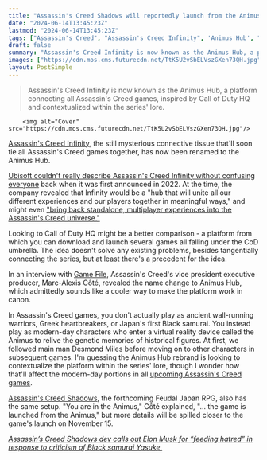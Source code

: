 ```yaml
---
title: "Assassin's Creed Shadows will reportedly launch from the Animus Hub, previously known as Assassin's Creed Infinity"
date: "2024-06-14T13:45:23Z"
lastmod: "2024-06-14T13:45:23Z"
tags: ["Assassin's Creed", "Assassin's Creed Infinity", 'Animus Hub', "Assassin's Creed Shadows", 'Feudal Japan', 'Role-Playing Game', "Upcoming Assassin's Creed Games"]
draft: false
summary: "Assassin's Creed Infinity is now known as the Animus Hub, a platform connecting all Assassin's Creed games, inspired by Call of Duty HQ and contextualized within the series' lore."
images: ["https://cdn.mos.cms.futurecdn.net/TtK5U2vSbELVszGXen73QH.jpg"]
layout: PostSimple
---
```

> Assassin's Creed Infinity is now known as the Animus Hub, a platform connecting all Assassin's Creed games, inspired by Call of Duty HQ and contextualized within the series' lore.


        <img alt="Cover" src="https://cdn.mos.cms.futurecdn.net/TtK5U2vSbELVszGXen73QH.jpg"/>
        
[Assassin's Creed Infinity](https://www.gamesradar.com/assassins-creed-infinity-guide/), the still mysterious connective tissue that'll soon tie all Assassin's Creed games together, has now been renamed to the Animus Hub. 

[Ubisoft couldn't really describe Assassin's Creed Infinity without confusing everyone](https://www.gamesradar.com/ubisoft-still-cant-describe-assassins-creed-infinity-without-confusing-everyone/) back when it was first announced in 2022. At the time, the company revealed that Infinity would be a "hub that will unite all our different experiences and our players together in meaningful ways," and might even ["bring back standalone, multiplayer experiences into the Assassin's Creed universe."](https://www.gamesradar.com/assassins-creed-infinity-may-bring-standalone-multiplayer-experiences-to-the-series/)

Looking to Call of Duty HQ might be a better comparison - a platform from which you can download and launch several games all falling under the CoD umbrella. The idea doesn't solve any existing problems, besides tangentially connecting the series, but at least there's a precedent for the idea. 

In an interview with [Game File](https://www.gamefile.news/p/assassins-creed-shadows-interview), Assassin's Creed's vice president executive producer, Marc-Alexis Côté, revealed the name change to Animus Hub, which admittedly sounds like a cooler way to make the platform work in canon.

In Assassin's Creed games, you don't actually play as ancient wall-running warriors, Greek heartbreakers, or Japan's first Black samurai. You instead play as modern-day characters who enter a virtual reality device called the Animus to relive the genetic memories of historical figures. At first, we followed main man Desmond Miles before moving on to other characters in subsequent games. I'm guessing the Animus Hub rebrand is looking to contextualize the platform within the series' lore, though I wonder how that'll affect the modern-day portions in all [upcoming Assassin's Creed games](https://www.gamesradar.com/upcoming-assassins-creed-games/).

[Assassin's Creed Shadows](https://www.gamesradar.com/assassins-creed-codename-red-guide/), the forthcoming Feudal Japan RPG, also has the same setup. "You are in the Animus," Côté explained, "... the game is launched from the Animus," but more details will be spilled closer to the game's launch on November 15.

[<em>Assassin’s Creed Shadows dev calls out Elon Musk for “feeding hatred” in response to criticism of Black samurai Yasuke.</em>](https://www.gamesradar.com/games/assassin-s-creed/assassins-creed-shadows-dev-calls-out-elon-musk-for-feeding-hatred-in-response-to-criticism-of-black-samurai-yasuke/)
        